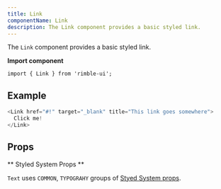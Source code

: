 ```yaml
---
title: Link
componentName: Link
description: The Link component provides a basic styled link.
---
```



The `Link` component provides a basic styled link.

**Import component**

```lang=jsx
import { Link } from 'rimble-ui';
```

## Example

```js is=react-live
<Link href="#!" target="_blank" title="This link goes somewhere">
  Click me!
</Link>
```

## Props

<PropsTable propMetaData={props.propMetaData} />

** Styled System Props **

`Text` uses `COMMON`, `TYPOGRAHY` groups of [Styed System props](/components/rimble-ui/system-props).
